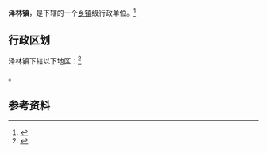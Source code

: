 {{中国乡级行政区|42/07/04/100/000}}

'''泽林镇'''，是{{PRC admin/fullname|42/07/04/100/000|3}}下辖的一个[[乡镇|乡镇]]级行政单位。<ref>{{PRC admin/ref sgc|{{PRC admin/parent|42/07/04/100/000}}}}</ref>

== 行政区划 ==

泽林镇下辖以下地区：<ref>{{PRC admin/ref sgc|42/07/04/100/000}}</ref>

{{PRC admin/children|42/07/04/100/000}}。

== 参考资料 ==

{{reflist}}

{{行政区划小作品}}
{{PRC admin/navcat|42/07/04/100/000}}